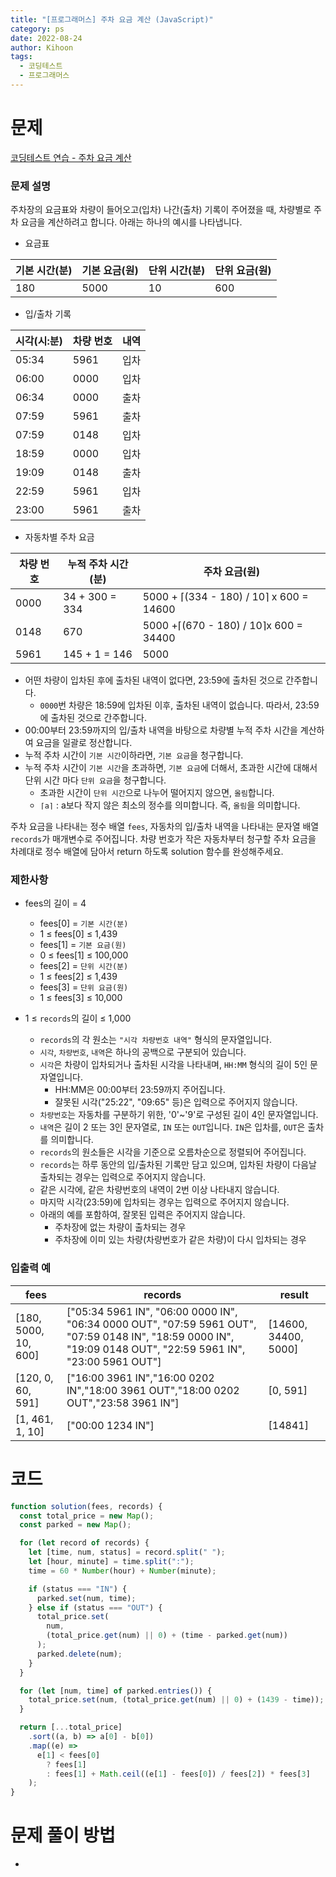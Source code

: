 ```yaml
---
title: "[프로그래머스] 주차 요금 계산 (JavaScript)"
category: ps
date: 2022-08-24
author: Kihoon
tags:
  - 코딩테스트
  - 프로그래머스
---
```


# 문제

[코딩테스트 연습 - 주차 요금 계산](https://school.programmers.co.kr/learn/courses/30/lessons/92341)

### 문제 설명

주차장의 요금표와 차량이 들어오고(입차) 나간(출차) 기록이 주어졌을 때, 차량별로 주차 요금을 계산하려고 합니다. 아래는 하나의 예시를 나타냅니다.

- 요금표

| 기본 시간(분) | 기본 요금(원) | 단위 시간(분) | 단위 요금(원) |
| ------------- | ------------- | ------------- | ------------- |
| 180           | 5000          | 10            | 600           |

- 입/출차 기록

| 시각(시:분) | 차량 번호 | 내역 |
| ----------- | --------- | ---- |
| 05:34       | 5961      | 입차 |
| 06:00       | 0000      | 입차 |
| 06:34       | 0000      | 출차 |
| 07:59       | 5961      | 출차 |
| 07:59       | 0148      | 입차 |
| 18:59       | 0000      | 입차 |
| 19:09       | 0148      | 출차 |
| 22:59       | 5961      | 입차 |
| 23:00       | 5961      | 출차 |

- 자동차별 주차 요금

| 차량 번호 | 누적 주차 시간(분) | 주차 요금(원)                           |
| --------- | ------------------ | --------------------------------------- |
| 0000      | 34 + 300 = 334     | 5000 + ⌈(334 - 180) / 10⌉ x 600 = 14600 |
| 0148      | 670                | 5000 +⌈(670 - 180) / 10⌉x 600 = 34400   |
| 5961      | 145 + 1 = 146      | 5000                                    |

- 어떤 차량이 입차된 후에 출차된 내역이 없다면, 23:59에 출차된 것으로 간주합니다.
  - `0000`번 차량은 18:59에 입차된 이후, 출차된 내역이 없습니다. 따라서, 23:59에 출차된 것으로 간주합니다.
- 00:00부터 23:59까지의 입/출차 내역을 바탕으로 차량별 누적 주차 시간을 계산하여 요금을 일괄로 정산합니다.
- 누적 주차 시간이 `기본 시간`이하라면, `기본 요금`을 청구합니다.
- 누적 주차 시간이 `기본 시간`을 초과하면, `기본 요금`에 더해서, 초과한 시간에 대해서 단위 시간 마다 `단위 요금`을 청구합니다.
  - 초과한 시간이 `단위 시간`으로 나누어 떨어지지 않으면, `올림`합니다.
  - `⌈a⌉` : a보다 작지 않은 최소의 정수를 의미합니다. 즉, `올림`을 의미합니다.

주차 요금을 나타내는 정수 배열 `fees`, 자동차의 입/출차 내역을 나타내는 문자열 배열 `records`가 매개변수로 주어집니다. 차량 번호가 작은 자동차부터 청구할 주차 요금을 차례대로 정수 배열에 담아서 return 하도록 solution 함수를 완성해주세요.

### 제한사항

- fees의 길이 = 4

  - fees[0] = `기본 시간(분)`
  - 1 ≤ fees[0] ≤ 1,439
  - fees[1] = `기본 요금(원)`
  - 0 ≤ fees[1] ≤ 100,000
  - fees[2] = `단위 시간(분)`
  - 1 ≤ fees[2] ≤ 1,439
  - fees[3] = `단위 요금(원)`
  - 1 ≤ fees[3] ≤ 10,000

- 1 ≤ `records`의 길이 ≤ 1,000
  - `records`의 각 원소는 `"시각 차량번호 내역"` 형식의 문자열입니다.
  - `시각`, `차량번호`, `내역`은 하나의 공백으로 구분되어 있습니다.
  - `시각`은 차량이 입차되거나 출차된 시각을 나타내며, `HH:MM` 형식의 길이 5인 문자열입니다.
    - HH:MM은 00:00부터 23:59까지 주어집니다.
    - 잘못된 시각("25:22", "09:65" 등)은 입력으로 주어지지 않습니다.
  - `차량번호`는 자동차를 구분하기 위한, '0'~'9'로 구성된 길이 4인 문자열입니다.
  - `내역`은 길이 2 또는 3인 문자열로, `IN` 또는 `OUT`입니다. `IN`은 입차를, `OUT`은 출차를 의미합니다.
  - `records`의 원소들은 시각을 기준으로 오름차순으로 정렬되어 주어집니다.
  - `records`는 하루 동안의 입/출차된 기록만 담고 있으며, 입차된 차량이 다음날 출차되는 경우는 입력으로 주어지지 않습니다.
  - 같은 시각에, 같은 차량번호의 내역이 2번 이상 나타내지 않습니다.
  - 마지막 시각(23:59)에 입차되는 경우는 입력으로 주어지지 않습니다.
  - 아래의 예를 포함하여, 잘못된 입력은 주어지지 않습니다.
    - 주차장에 없는 차량이 출차되는 경우
    - 주차장에 이미 있는 차량(차량번호가 같은 차량)이 다시 입차되는 경우

### 입출력 예

| fees                 | records                                                                                                                                                       | result               |
| -------------------- | ------------------------------------------------------------------------------------------------------------------------------------------------------------- | -------------------- |
| [180, 5000, 10, 600] | ["05:34 5961 IN", "06:00 0000 IN", "06:34 0000 OUT", "07:59 5961 OUT", "07:59 0148 IN", "18:59 0000 IN", "19:09 0148 OUT", "22:59 5961 IN", "23:00 5961 OUT"] | [14600, 34400, 5000] |
| [120, 0, 60, 591]    | ["16:00 3961 IN","16:00 0202 IN","18:00 3961 OUT","18:00 0202 OUT","23:58 3961 IN"]                                                                           | [0, 591]             |
| [1, 461, 1, 10]      | ["00:00 1234 IN"]                                                                                                                                             | [14841]              |

# 코드

```jsx
function solution(fees, records) {
  const total_price = new Map();
  const parked = new Map();

  for (let record of records) {
    let [time, num, status] = record.split(" ");
    let [hour, minute] = time.split(":");
    time = 60 * Number(hour) + Number(minute);

    if (status === "IN") {
      parked.set(num, time);
    } else if (status === "OUT") {
      total_price.set(
        num,
        (total_price.get(num) || 0) + (time - parked.get(num))
      );
      parked.delete(num);
    }
  }

  for (let [num, time] of parked.entries()) {
    total_price.set(num, (total_price.get(num) || 0) + (1439 - time));
  }

  return [...total_price]
    .sort((a, b) => a[0] - b[0])
    .map((e) =>
      e[1] < fees[0]
        ? fees[1]
        : fees[1] + Math.ceil((e[1] - fees[0]) / fees[2]) * fees[3]
    );
}
```

# 문제 풀이 방법

-
